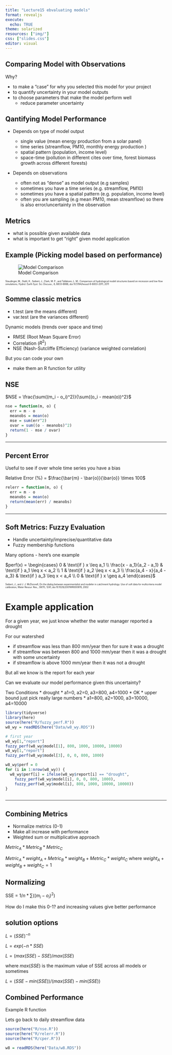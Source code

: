 ```yaml
---
title: "Lecture15 ebvaluating models"
format: revealjs
execute: 
  echo: TRUE
theme: solarized
resources: ["img/"]
css: ["slides.css"]
editor: visual
---
```


## Comparing Model with Observations

Why?

-   to make a "case" for why you selected this model for your project
-   to quantify uncertainty in your model outputs
-   to choose parameters that make the model perform well
    -   reduce parameter uncertainty

## Qantifying Model Performance {.scrollable}

-   Depends on type of model output

    -   single value (mean energy production from a solar panel)
    -   time series (streamflow, PM10, monthly energy production )
    -   spatial pattern (population, income level)
    -   space-time (pollution in different cites over time, forest biomass growth across different forests)

-   Depends on observations

    -   often not as "dense" as model output (e.g samples)
    -   sometimes you have a time series (e.g. streamflow, PM10)
    -   sometimes you have a spatial pattern (e.g. population, income level)
    -   often you are sampling (e.g mean PM10, mean streamflow) so there is also error/uncertainty in the observation

## Metrics

-   what is possible given available data
-   what is important to get "right" given model application

## Example (Picking model based on performance)

![Model Comparison](img/hydrometric.png)

[Staudinger, M., Stahl, K., Seibert, J., Clark, M. P., and Tallaksen, L. M.: Comparison of hydrological model structures based on recession and low flow simulations, Hydrol. Earth Syst. Sci. Discuss., 8, 6833-6866, doi:10.5194/hessd-8-6833-2011, 2011]{style="font-size:50%"}

## Somme classic metrics {.scrollable}

-   t.test (are the means different)
-   var.test (are the variances different)

Dynamic models (trends over space and time)

-   RMSE (Root Mean Square Error)
-   Correlation ($R^2$)
-   NSE (Nash-Sutcliffe Efficiency) (variance weighted correlation)

But you can code your own

-   make them an R function for utility

## NSE

$NSE = \frac{\sum((m_i - o_i)^2)}{\sum((o_i - mean(o))^2}$

``` r
nse = function(m, o) {
  err = m - o
  meanobs = mean(o)
  mse = sum(err^2)
  ovar = sum((o - meanobs)^2)
  return(1 - mse / ovar)
}
```

------------------------------------------------------------------------

## Percent Error

Useful to see if over whole time series you have a bias

Relative Error (%) = $\frac{\bar{m} - \bar{o}}{\bar{o}} \times 100$

``` r
relerr = function(m, o) {
  err = m - o
  meanobs = mean(o)
  return(mean(err) / meanobs)
}
```

------------------------------------------------------------------------

## Soft Metrics: Fuzzy Evaluation

-   Handle uncertainty/imprecise/quantitative data
-   Fuzzy membership functions

Many options - here's one example

$perf(x) = \begin{cases}
  0 & \text{if } x \leq a_1 \\
   \frac{x - a_1}{a_2 - a_1} & \text{if } a_1 \leq x < a_2 \\
  1 & \text{if } a_2 \leq x < a_3 \\
  \frac{a_4 - x}{a_4 - a_3} & \text{if } a_3 \leq x < a_4 \\
   0 & \text{if } x \geq a_4
\end{cases}$

[Seibert, J., and J. J. McDonnell, On the dialog between experimentalist and modeler in catchment hydrology: Use of soft data for multicriteria model calibration, Water Resour. Res., 38(11), 1241, doi:10.1029/2001WR000978, 2002]{style="font-size:50%"}

# Example application {.scrollabe}

For a given year, we just know whether the water manager reported a drought

For our watershed

-   if streamflow was less than 800 mm/year then for sure it was a drought
-   if streamflow was between 800 and 1000 mm/year then it was a drought with some uncertainty
-   if streamflow is above 1000 mm/year then it was not a drought

But all we know is the report for each year

Can we evaluate our model performance given this uncertainty?

Two Conditions \* drought \* a1=0, a2=0, a3=800, a4=1000 \* OK \* upper bound just pick really large numbers \* a1=800, a2=1000, a3=10000, a4=10000

```r
library(tidyverse)
library(here)
source(here("R/fuzzy_perf.R"))
w8_wy = readRDS(here("Data/w8_wy.RDS"))

# first year 
w8_wy[1,"report"]
fuzzy_perf(w8_wy$model[1], 800, 1000, 10000, 10000)
w8_wy[1,"report"]
fuzzy_perf(w8_wy$model[3], 0, 0, 800, 1000)

w8_wy$perf = 0
for (i in 1:nrow(w8_wy)) {
  w8_wy$perf[i] = ifelse(w8_wy$report[i] == "drought",
    fuzzy_perf(w8_wy$model[i], 0, 0, 800, 1000),
    fuzzy_perf(w8_wy$model[i], 800, 1000, 10000, 10000))
}



```

------------------------------------------------------------------------

## Combining Metrics

-   Normalize metrics (0-1)
-   Make all increase with performance
-   Weighted sum or multiplicative approach

$Metric_A * Metric_B * Metric_C$

$Metric_A * weight_A + Metric_B * weight_B + Metric_C * weight_C$ where $weight_A + weight_B + weight_C = 1$

## Normalizing

SSE = $1/n*\sum((m_i - o_i)^2)$

How do I make this 0-1? and increasing values give better performance

## solution options

$L = (SSE)^{-n}$

$L = exp(-n * SSE)$

$L = (max(SSE) - SSE) / max(SSE)$

where $max(SSE)$ is the maximum value of SSE across all models or sometimes

$L = (SSE - min(SSE)) / (max(SSE) - min(SSE))$

## Combined Performance

Example R function

Lets go back to daily streamflow data

```r

source(here("R/nse.R"))
source(here("R/relerr.R"))
source(here("R/cper.R"))

w8 = readRDS(here("Data/w8.RDS"))


```
